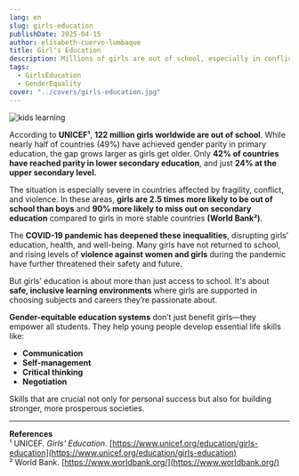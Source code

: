 ```yaml
---
lang: en
slug: girls-education
publishDate: 2025-04-15
author: elisabeth-cuervo-lumbaque
title: Girl's Education
description: Millions of girls are out of school, especially in conflict zones, and the education gap widens as they grow older.
tags:
  - GirlsEducation
  - GenderEquality
cover: "../covers/girls-education.jpg"
---
```



<Image src={figure_1} alt="kids learning" />

According to **UNICEF¹**, **122 million girls worldwide are out of school**. While nearly half of countries (49%) have achieved gender parity in primary education, the gap grows larger as girls get older. Only **42% of countries have reached parity in lower secondary education**, and just **24% at the upper secondary level.**

The situation is especially severe in countries affected by fragility, conflict, and violence. In these areas, **girls are 2.5 times more likely to be out of school than boys** and **90% more likely to miss out on secondary education** compared to girls in more stable countries **(World Bank²)**.

The **COVID-19 pandemic has deepened these inequalities**, disrupting girls’ education, health, and well-being. Many girls have not returned to school, and rising levels of **violence against women and girls** during the pandemic have further threatened their safety and future.

But girls’ education is about more than just access to school. It's about **safe, inclusive learning environments** where girls are supported in choosing subjects and careers they’re passionate about.

**Gender-equitable education systems** don’t just benefit girls—they empower all students. They help young people develop essential life skills like:

- **Communication**
- **Self-management**
- **Critical thinking**
- **Negotiation**

Skills that are crucial not only for personal success but also for building stronger, more prosperous societies.

---

**References**  
¹ UNICEF. _Girls' Education_. [https://www.unicef.org/education/girls-education](https://www.unicef.org/education/girls-education)  
² World Bank. [https://www.worldbank.org/](https://www.worldbank.org/)

